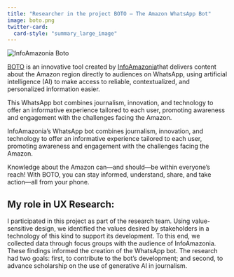 ---
title: "Researcher in the project BOTO – The Amazon WhatsApp Bot"
image: boto.png
twitter-card:
  card-style: "summary_large_image"
---

<img src="https://infoamazonia.org/wp-content/uploads/2025/08/Boto-Long1.png"
     alt="InfoAmazonia Boto"
     style="max-width:100%; height:auto; display:block; margin:auto;">


[BOTO](https://infoamazonia.org/en/project/boto/) is an innovative tool created by [InfoAmazonia](https://infoamazonia.org)that delivers content about the Amazon region directly to audiences on WhatsApp, using artificial intelligence (AI) to make access to reliable, contextualized, and personalized information easier.

This WhatsApp bot combines journalism, innovation, and technology to offer an informative experience tailored to each user, promoting awareness and engagement with the challenges facing the Amazon.

InfoAmazonia’s WhatsApp bot combines journalism, innovation, and technology to offer an informative experience tailored to each user, promoting awareness and engagement with the challenges facing the Amazon.

Knowledge about the Amazon can—and should—be within everyone’s reach! With BOTO, you can stay informed, understand, share, and take action—all from your phone.

::: callout-note
## My role in UX Research:

I participated in this project as part of the research team. Using value-sensitive design, we identified the values desired by stakeholders in a technology of this kind to support its development. To this end, we collected data through focus groups with the audience of InfoAmazonia. These findings informed the creation of the WhatsApp bot. The research had two goals: first, to contribute to the bot’s development; and second, to advance scholarship on the use of generative AI in journalism.

:::









